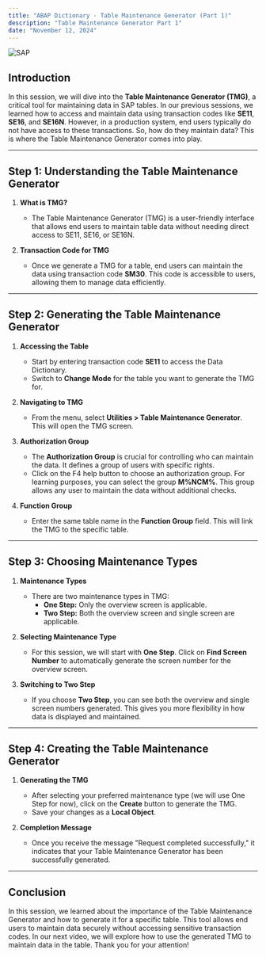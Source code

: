 ```yaml
---
title: "ABAP Dictionary - Table Maintenance Generator (Part 1)"
description: "Table Maintenance Generator Part 1"
date: "November 12, 2024"
---
```

![SAP](https://succulent-stove-12a.notion.site/image/https%3A%2F%2Fprod-files-secure.s3.us-west-2.amazonaws.com%2F8bbce9c0-45a0-4162-9a90-243dce2dbe85%2F3a20fc21-1fd6-4168-9094-270b2920c51d%2FSAP_2011_logo.svg.png?table=block&id=14f7c3e9-c0a8-80a8-b232-d6ef8f968d52&spaceId=8bbce9c0-45a0-4162-9a90-243dce2dbe85&userId=&cache=v2)

## Introduction
In this session, we will dive into the **Table Maintenance Generator (TMG)**, a critical tool for maintaining data in SAP tables. In our previous sessions, we learned how to access and maintain data using transaction codes like **SE11**, **SE16**, and **SE16N**. However, in a production system, end users typically do not have access to these transactions. So, how do they maintain data? This is where the Table Maintenance Generator comes into play.

---

## Step 1: Understanding the Table Maintenance Generator

1. **What is TMG?**
   - The Table Maintenance Generator (TMG) is a user-friendly interface that allows end users to maintain table data without needing direct access to SE11, SE16, or SE16N.

2. **Transaction Code for TMG**
   - Once we generate a TMG for a table, end users can maintain the data using transaction code **SM30**. This code is accessible to users, allowing them to manage data efficiently.

---

## Step 2: Generating the Table Maintenance Generator

1. **Accessing the Table**
   - Start by entering transaction code **SE11** to access the Data Dictionary.
   - Switch to **Change Mode** for the table you want to generate the TMG for.

2. **Navigating to TMG**
   - From the menu, select **Utilities > Table Maintenance Generator**. This will open the TMG screen.

3. **Authorization Group**
   - The **Authorization Group** is crucial for controlling who can maintain the data. It defines a group of users with specific rights.
   - Click on the F4 help button to choose an authorization group. For learning purposes, you can select the group **M%NCM%**. This group allows any user to maintain the data without additional checks.

4. **Function Group**
   - Enter the same table name in the **Function Group** field. This will link the TMG to the specific table.

---

## Step 3: Choosing Maintenance Types

1. **Maintenance Types**
   - There are two maintenance types in TMG:
     - **One Step:** Only the overview screen is applicable.
     - **Two Step:** Both the overview screen and single screen are applicable.

2. **Selecting Maintenance Type**
   - For this session, we will start with **One Step**. Click on **Find Screen Number** to automatically generate the screen number for the overview screen.

3. **Switching to Two Step**
   - If you choose **Two Step**, you can see both the overview and single screen numbers generated. This gives you more flexibility in how data is displayed and maintained.

---

## Step 4: Creating the Table Maintenance Generator

1. **Generating the TMG**
   - After selecting your preferred maintenance type (we will use One Step for now), click on the **Create** button to generate the TMG.
   - Save your changes as a **Local Object**.

2. **Completion Message**
   - Once you receive the message "Request completed successfully," it indicates that your Table Maintenance Generator has been successfully generated.

---

## Conclusion
In this session, we learned about the importance of the Table Maintenance Generator and how to generate it for a specific table. This tool allows end users to maintain data securely without accessing sensitive transaction codes. In our next video, we will explore how to use the generated TMG to maintain data in the table. Thank you for your attention!